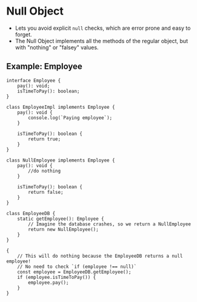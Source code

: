 # Null Object

-   Lets you avoid explicit `null` checks, which are error prone and easy to forget.
-   The Null Object implements all the methods of the regular object, but with "nothing" or "falsey" values.

## Example: Employee

```
interface Employee {
	pay(): void;
	isTimeToPay(): boolean;
}

class EmployeeImpl implements Employee {
	pay(): void {
		console.log(`Paying employee`);
	}

	isTimeToPay(): boolean {
		return true;
	}
}

class NullEmployee implements Employee {
	pay(): void {
		//do nothing
	}

	isTimeToPay(): boolean {
		return false;
	}
}

class EmployeeDB {
	static getEmployee(): Employee {
		// Imagine the database crashes, so we return a NullEmployee
		return new NullEmployee();
	}
}

{
	// This will do nothing because the EmployeeDB returns a null employee!
	// No need to check `if (employee !== null)`
	const employee = EmployeeDB.getEmployee();
	if (employee.isTimeToPay()) {
		employee.pay();
	}
}
```
